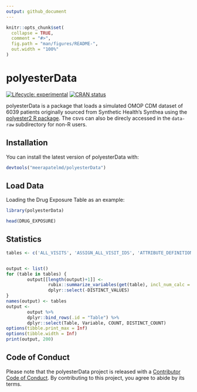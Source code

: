 ```yaml
---
output: github_document
---
```


<!-- README.md is generated from README.Rmd. Please edit that file -->

```r
knitr::opts_chunk$set(
  collapse = TRUE,
  comment = "#>",
  fig.path = "man/figures/README-",
  out.width = "100%"
)
```

# polyesterData

<!-- badges: start -->
[![Lifecycle: experimental](https://img.shields.io/badge/lifecycle-experimental-orange.svg)](https://www.tidyverse.org/lifecycle/#experimental)
[![CRAN status](https://www.r-pkg.org/badges/version/polyesterData)](https://CRAN.R-project.org/package=polyesterData)
<!-- badges: end -->

polyesterData is a package that loads a simulated OMOP CDM dataset of 6039 patients originally sourced from Synthetic Health's Synthea using the [polyester2 R package](https://meerapatelmd.github.io/polyester2/). The csvs can also be direcly accessed in the `data-raw` subdirectory for non-R users.  
  
  
## Installation

You can install the latest version of polyesterData with:

``` r
devtools("meerapatelmd/polyesterData")
```
  
  
## Load Data  

Loading the Drug Exposure Table as an example:  

```r
library(polyesterData)  
```


```r
head(DRUG_EXPOSURE)
```



## Statistics  

```r
tables <- c('ALL_VISITS', 'ASSIGN_ALL_VISIT_IDS', 'ATTRIBUTE_DEFINITION', 'CARE_SITE', 'CDM_SOURCE', 'COHORT_DEFINITION', 'CONDITION_ERA', 'CONDITION_OCCURRENCE', 'COST', 'DEVICE_EXPOSURE', 'DOMAIN', 'DOSE_ERA', 'DRUG_ERA', 'DRUG_EXPOSURE', 'FACT_RELATIONSHIP', 'FINAL_VISIT_IDS', 'LOCATION', 'LOCATION_HISTORY', 'MEASUREMENT', 'METADATA', 'NOTE', 'NOTE_NLP', 'OBSERVATION', 'OBSERVATION_PERIOD', 'PAYER_PLAN_PERIOD', 'PERSON', 'PROCEDURE_OCCURRENCE', 'PROVIDER')


output <- list()
for (table in tables) {
        output[[length(output)+1]] <-
                rubix::summarize_variables(get(table), incl_num_calc = FALSE) %>%
                dplyr::select(-DISTINCT_VALUES)
}
names(output) <- tables
output <-
        output %>%
        dplyr::bind_rows(.id = "Table") %>%
        dplyr::select(Table, Variable, COUNT, DISTINCT_COUNT)
options(tibble.print_max = Inf)
options(tibble.width = Inf)
print(output, 200)
```

  
## Code of Conduct

Please note that the polyesterData project is released with a [Contributor Code of Conduct](https://contributor-covenant.org/version/2/0/CODE_OF_CONDUCT.html). By contributing to this project, you agree to abide by its terms.  


